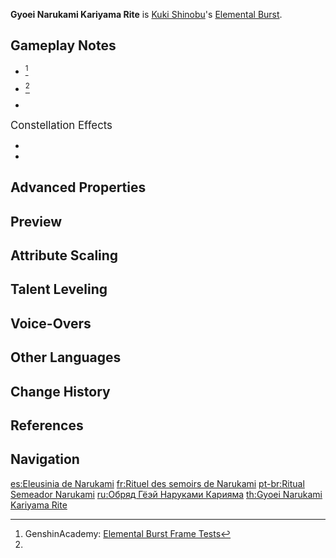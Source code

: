 {{Talent Infobox
|image         = Talent Gyoei Narukami Kariyama Rite.png
|character     = Kuki Shinobu
|type          = Elemental Burst
|info          = Stabs an evil-excoriating blade into the ground, creating a field that cleanses the area of all that is foul, dealing continuous {{Color|Electro DMG}} to opponents within its AoE based on Shinobu's Max [[HP]].<br /><br />If Shinobu's HP is less than or equal to 50% when this skill is used, the field will last longer.
|energyCost    = 60
|CD            = 15s
|duration      = 2s/3.5s
|attr1         = Single Instance DMG (% Max HP)
|value1        = 3.6 – 7.7%
|attr2         = Total DMG (% Max HP)
|value2        = 25.2/43.2 – 53.6/91.9%
|scale_att1    = Max HP
}}
{{Description|This was originally a technique used in weeding and in ritual prayers for the yearly harvest, but Shinobu has not forgotten it, though her life as a shrine maiden may have ended.}}
'''Gyoei Narukami Kariyama Rite''' is [[Kuki Shinobu]]'s [[Elemental Burst]].

==Gameplay Notes==
* {{TalentNote|energy frame|9}}<ref name="Genshin Academy burst info sheet">GenshinAcademy: [https://docs.google.com/spreadsheets/d/1iLUT8Tafwih3RZbNlA59w6-x5NQdgPvsMc86b7W92DQ/edit#gid=0 Elemental Burst Frame Tests]</ref>
* {{TalentNote|cooldown frame|1}}<ref name="Genshin Academy burst info sheet" />
* {{TalentNote|snapshot|This ability's DMG|character=Kuki Shinobu}}

;<big>Constellation Effects</big>
* {{TalentNote|character=Kuki Shinobu|talent=Gyoei Narukami Kariyama Rite|constellation|1|To Cloister Compassion}}
* {{TalentNote|character=Kuki Shinobu|talent=Gyoei Narukami Kariyama Rite|constellation|5|To Cease Courtesies}}

==Advanced Properties==
{{Advanced Properties
|title   = First Hit
|gu      = 1U
|icdtag  = Elemental Burst
|icdtype = 2.5s/3 Hits
|poise   = 20
|impulse = 2

|title2   = Remaining Hits
|gu2      = 1U
|icdtag2  = Elemental Burst
|icdtype2 = 2.5s/3 Hits
|poise2   = 20
|impulse2 = 1
}}

==Preview==
{{Preview
|file=Gyoei Narukami Kariyama Rite Preview
}}
{{clr}}

==Attribute Scaling==
{{Talent Scaling
|talentType=Elemental Burst
|levels=13
|order=singleinstancedmg,totaldmg,duration,cd,energycost
|titles=Single Instance DMG,Total DMG,Duration,CD,Energy Cost
|singleinstancedmg_1=3.6 Max HP
|singleinstancedmg_2=3.88 Max HP
|singleinstancedmg_3=4.15 Max HP
|singleinstancedmg_4=4.51 Max HP
|singleinstancedmg_5=4.78 Max HP
|singleinstancedmg_6=5.05 Max HP
|singleinstancedmg_7=5.41 Max HP
|singleinstancedmg_8=5.77 Max HP
|singleinstancedmg_9=6.13 Max HP
|singleinstancedmg_10=6.49 Max HP
|singleinstancedmg_11=6.85 Max HP
|singleinstancedmg_12=7.21 Max HP
|singleinstancedmg_13=7.66 Max HP
|totaldmg_1=25.23<br />/<br />43.26 Max HP
|totaldmg_2=27.13<br />/<br />46.5 Max HP
|totaldmg_3=29.02<br />/<br />49.75 Max HP
|totaldmg_4=31.54<br />/<br />54.07 Max HP
|totaldmg_5=33.43<br />/<br />57.32 Max HP
|totaldmg_6=35.33<br />/<br />60.56 Max HP
|totaldmg_7=37.85<br />/<br />64.89 Max HP
|totaldmg_8=40.37<br />/<br />69.21 Max HP
|totaldmg_9=42.9<br />/<br />73.54 Max HP
|totaldmg_10=45.42<br />/<br />77.86 Max HP
|totaldmg_11=47.94<br />/<br />82.19 Max HP
|totaldmg_12=50.47<br />/<br />86.52 Max HP
|totaldmg_13=53.62<br />/<br />91.92 Max HP
|duration=2s/3.5s
|cd=15s
|energycost=60
}}

==Talent Leveling==
{{Talent Upgrade|Kuki Shinobu}}

==Voice-Overs==
{{Talent VO}}

==Other Languages==
{{Other Languages
|en      = Gyoei Narukami Kariyama Rite
|zhs     = 御咏鸣神刈山祭
|zhs_rm  = Yùyǒng Míngshén Yìshān Jì
|zht     = 御詠鳴神刈山祭
|zht_rm  = Yùyǒng Míngshén Yìshān Jì
|zh_tl   = Narukami Kariyama Imperial Poem Rite
|ja      = 御詠鳴神刈山祭
|ja_rm   = Gyoei Narukami Kariyama Sai{{Assumed}}
|ja_tl   = Narukami Kariyama Imperial Poem Rite
|ko      = 교에 나루카미 카리야마 {{tt|의식|儀式}}
|ko_rm   = Gyo'e Narukami Kariyama Uisik
|ko_tl   = Gyoei Narukami Kariyama Rite
|es      = Eleusinia de Narukami
|es_tl   = {{w|Thesmophoria|Eleusinia}} of Narukami
|fr      = Rituel des semoirs de Narukami
|fr_tl   = Ritual of Narukami Seeders
|ru      = Обряд Гёэй Наруками Карияма
|ru_tl   = Gyoei Narukami Kariyama Rite
|th      = Gyoei Narukami Kariyama Rite
|vi      = Nghi Lễ Gyoei Narukami Kariyama
|vi_tl   = Gyoei Narukami Kariyama Rite
|de      = Gyoei-Narukami-Kariyama-Ritual
|de_tl   = Gyoei Narukami Kariyama Rite
|id      = Gyoei Narukami Kariyama Rite
|pt      = Ritual Semeador Narukami
|pt_tl   = 
|tr      = Gyoei Narukami Kariyama Ayini
|tr_tl   = 
|it      = Rituale di Gyoei Narukami Kariyama
|it_tl   = Gyoei Narukami Kariyama Rite
}}

==Change History==
{{Change History|2.7}}

==References==
{{Reflist}}

==Navigation==
{{Talent Navbox|Kuki Shinobu}}

[[es:Eleusinia de Narukami]]
[[fr:Rituel des semoirs de Narukami]]
[[pt-br:Ritual Semeador Narukami]]
[[ru:Обряд Гёэй Наруками Карияма]]
[[th:Gyoei Narukami Kariyama Rite]]